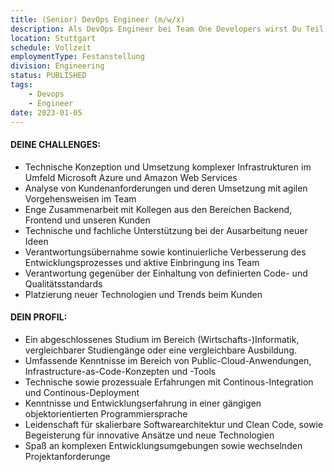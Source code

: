 ```yaml
---
title: (Senior) DevOps Engineer (m/w/x)
description: Als DevOps Engineer bei Team One Developers wirst Du Teil unseres qualitätsverliebten Entwicklungsteams und unterstützt in spannenden anspruchsvollen Projekten. Wir arbeiten in unseren DevOps-Teams mit allen gängigen und modernen Technologien- AWS Azure Docker Kubernetes oder Elastic.
location: Stuttgart
schedule: Vollzeit
employmentType: Festanstellung
division: Engineering
status: PUBLISHED
tags:
    - Devops
    - Engineer
date: 2023-01-05
---
```


#### DEINE CHALLENGES:

-   Technische Konzeption und Umsetzung komplexer Infrastrukturen im Umfeld Microsoft Azure und Amazon Web Services
-   Analyse von Kundenanforderungen und deren Umsetzung mit agilen Vorgehensweisen im Team
-   Enge Zusammenarbeit mit Kollegen aus den Bereichen Backend, Frontend und unseren Kunden
-   Technische und fachliche Unterstützung bei der Ausarbeitung neuer Ideen
-   Verantwortungsübernahme sowie kontinuierliche Verbesserung des Entwicklungsprozesses und aktive Einbringung ins Team
-   Verantwortung gegenüber der Einhaltung von definierten Code- und Qualitätsstandards
-   Platzierung neuer Technologien und Trends beim Kunden

#### DEIN PROFIL:

-   Ein abgeschlossenes Studium im Bereich (Wirtschafts-)Informatik, vergleichbarer Studiengänge oder eine vergleichbare Ausbildung.
-   Umfassende Kenntnisse im Bereich von Public-Cloud-Anwendungen, Infrastructure-as-Code-Konzepten und -Tools
-   Technische sowie prozessuale Erfahrungen mit Continous-Integration und Continous-Deployment
-   Kenntnisse und Entwicklungserfahrung in einer gängigen objektorientierten Programmiersprache
-   Leidenschaft für skalierbare Softwarearchitektur und Clean Code, sowie Begeisterung für innovative Ansätze und neue Technologien
-   Spaß an komplexen Entwicklungsumgebungen sowie wechselnden Projektanforderunge
